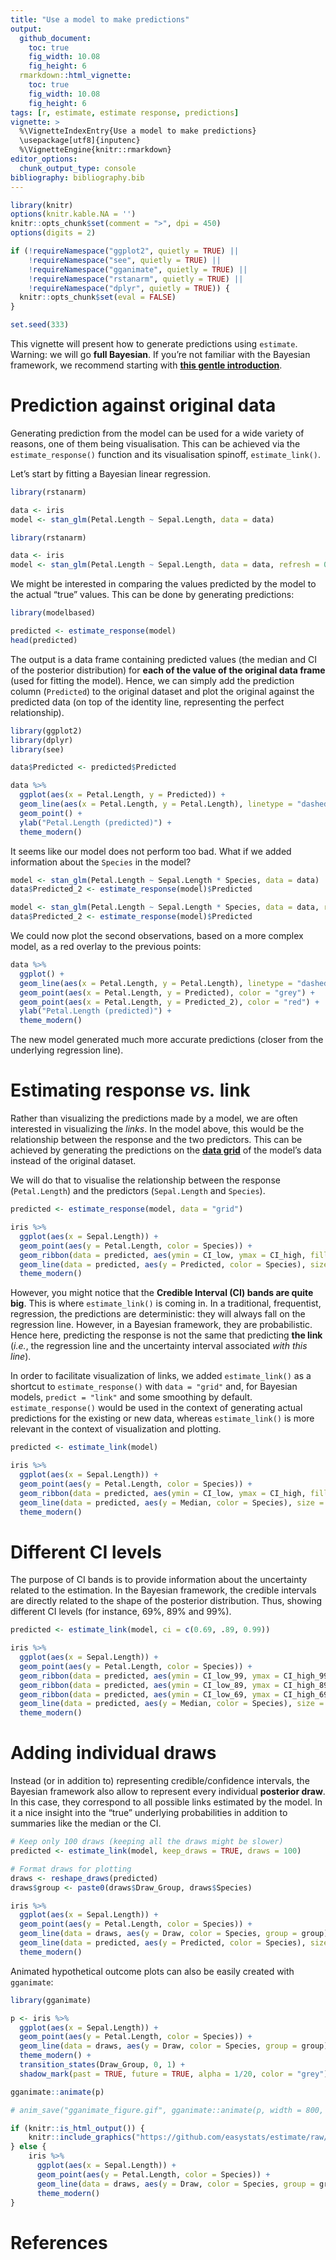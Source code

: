 ```yaml
---
title: "Use a model to make predictions"
output: 
  github_document:
    toc: true
    fig_width: 10.08
    fig_height: 6
  rmarkdown::html_vignette:
    toc: true
    fig_width: 10.08
    fig_height: 6
tags: [r, estimate, estimate response, predictions]
vignette: >
  %\VignetteIndexEntry{Use a model to make predictions}
  \usepackage[utf8]{inputenc}
  %\VignetteEngine{knitr::rmarkdown}
editor_options: 
  chunk_output_type: console
bibliography: bibliography.bib
---
```


```r
library(knitr)
options(knitr.kable.NA = '')
knitr::opts_chunk$set(comment = ">", dpi = 450)
options(digits = 2)

if (!requireNamespace("ggplot2", quietly = TRUE) ||
    !requireNamespace("see", quietly = TRUE) ||
    !requireNamespace("gganimate", quietly = TRUE) ||
    !requireNamespace("rstanarm", quietly = TRUE) ||
    !requireNamespace("dplyr", quietly = TRUE)) {
  knitr::opts_chunk$set(eval = FALSE)
}

set.seed(333)
```


This vignette will present how to generate predictions using `estimate`. Warning: we will go **full Bayesian**. If you're not familiar with the Bayesian framework, we recommend starting with [**this gentle introduction**](https://easystats.github.io/bayestestR/articles/bayestestR.html).

# Prediction against original data

Generating prediction from the model can be used for a wide variety of reasons, one of them being visualisation. This can be achieved via the `estimate_response()` function and its visualisation spinoff, `estimate_link()`.

Let's start by fitting a Bayesian linear regression.


```r
library(rstanarm)

data <- iris
model <- stan_glm(Petal.Length ~ Sepal.Length, data = data)
```
```r
library(rstanarm)

data <- iris
model <- stan_glm(Petal.Length ~ Sepal.Length, data = data, refresh = 0)
```

We might be interested in comparing the values predicted by the model to the actual "true" values. This can be done by generating predictions:

```r
library(modelbased)

predicted <- estimate_response(model)
head(predicted)
```

The output is a data frame containing predicted values (the median and CI of the posterior distribution) for **each of the value of the original data frame** (used for fitting the model). Hence, we can simply add the prediction column (`Predicted`) to the original dataset and plot the original against the predicted data (on top of the identity line, representing the perfect relationship).

```r
library(ggplot2)
library(dplyr)
library(see)

data$Predicted <- predicted$Predicted

data %>% 
  ggplot(aes(x = Petal.Length, y = Predicted)) +
  geom_line(aes(x = Petal.Length, y = Petal.Length), linetype = "dashed") +
  geom_point() +
  ylab("Petal.Length (predicted)") +
  theme_modern()
```

It seems like our model does not perform too bad. What if we added information about the `Species` in the model?

```r
model <- stan_glm(Petal.Length ~ Sepal.Length * Species, data = data)
data$Predicted_2 <- estimate_response(model)$Predicted
```
```r
model <- stan_glm(Petal.Length ~ Sepal.Length * Species, data = data, refresh = 0, chains = 2, iter = 1000)
data$Predicted_2 <- estimate_response(model)$Predicted
```

We could now plot the second observations, based on a more complex model, as a red overlay to the previous points:

```r
data %>% 
  ggplot() +
  geom_line(aes(x = Petal.Length, y = Petal.Length), linetype = "dashed") +
  geom_point(aes(x = Petal.Length, y = Predicted), color = "grey") +
  geom_point(aes(x = Petal.Length, y = Predicted_2), color = "red") +
  ylab("Petal.Length (predicted)") +
  theme_modern()
```

The new model generated much more accurate predictions (closer from the underlying regression line).

# Estimating response *vs.* link

Rather than visualizing the predictions made by a model, we are often interested in visualizing the *links*. In the model above, this would be the relationship between the response and the two predictors. This can be achieved by generating the predictions on the [**data grid**](https://easystats.github.io/estimate/articles/visualisation_matrix.html) of the model's data instead of the original dataset.

We will do that to visualise the relationship between the response (`Petal.Length`) and the predictors (`Sepal.Length` and `Species`).

```r
predicted <- estimate_response(model, data = "grid")

iris %>% 
  ggplot(aes(x = Sepal.Length)) +
  geom_point(aes(y = Petal.Length, color = Species)) +
  geom_ribbon(data = predicted, aes(ymin = CI_low, ymax = CI_high, fill = Species), alpha = 0.3) +
  geom_line(data = predicted, aes(y = Predicted, color = Species), size = 1) +
  theme_modern()
```


However, you might notice that the **Credible Interval (CI) bands are quite big**. This is where `estimate_link()` is coming in. In a traditional, frequentist, regression, the predictions are deterministic: they will always fall on the regression line. However, in a Bayesian framework, they are probabilistic. Hence here, predicting the response is not the same that predicting **the link** (*i.e.*, the regression line and the uncertainty interval associated *with this line*).

In order to facilitate visualization of links, we added `estimate_link()` as a shortcut to `estimate_response()` with `data = "grid"` and, for Bayesian models, `predict = "link"` and some smoothing by default. `estimate_response()` would be used in the context of generating actual predictions for the existing or new data, whereas `estimate_link()` is more relevant in the context of visualization and plotting.

```r
predicted <- estimate_link(model)

iris %>% 
  ggplot(aes(x = Sepal.Length)) +
  geom_point(aes(y = Petal.Length, color = Species)) +
  geom_ribbon(data = predicted, aes(ymin = CI_low, ymax = CI_high, fill = Species), alpha = 0.3) +
  geom_line(data = predicted, aes(y = Median, color = Species), size = 1) +
  theme_modern()
```


# Different CI levels

The purpose of CI bands is to provide information about the uncertainty related to the estimation. In the Bayesian framework, the credible intervals are directly related to the shape of the posterior distribution. Thus, showing different CI levels (for instance, 69\%, 89\% and 99\%).

```r
predicted <- estimate_link(model, ci = c(0.69, .89, 0.99))

iris %>%
  ggplot(aes(x = Sepal.Length)) +
  geom_point(aes(y = Petal.Length, color = Species)) +
  geom_ribbon(data = predicted, aes(ymin = CI_low_99, ymax = CI_high_99, fill = Species), alpha = 0.2) +
  geom_ribbon(data = predicted, aes(ymin = CI_low_89, ymax = CI_high_89, fill = Species), alpha = 0.3) +
  geom_ribbon(data = predicted, aes(ymin = CI_low_69, ymax = CI_high_69, fill = Species), alpha = 0.3) +
  geom_line(data = predicted, aes(y = Median, color = Species), size = 1) +
  theme_modern()
```



# Adding individual draws

Instead (or in addition to) representing credible/confidence intervals, the Bayesian framework also allow to represent every individual **posterior draw**. In this case, they correspond to all possible links estimated by the model. In it a nice insight into the "true" underlying probabilities in addition to summaries like the median or the CI.

```r
# Keep only 100 draws (keeping all the draws might be slower)
predicted <- estimate_link(model, keep_draws = TRUE, draws = 100)

# Format draws for plotting
draws <- reshape_draws(predicted)
draws$group <- paste0(draws$Draw_Group, draws$Species)

iris %>% 
  ggplot(aes(x = Sepal.Length)) +
  geom_point(aes(y = Petal.Length, color = Species)) +
  geom_line(data = draws, aes(y = Draw, color = Species, group = group), alpha = 0.05) +
  geom_line(data = predicted, aes(y = Predicted, color = Species), size = 1) +
  theme_modern()
```

Animated hypothetical outcome plots can also be easily created with `gganimate`:

```r
library(gganimate)

p <- iris %>% 
  ggplot(aes(x = Sepal.Length)) +
  geom_point(aes(y = Petal.Length, color = Species)) +
  geom_line(data = draws, aes(y = Draw, color = Species, group = group)) +
  theme_modern() + 
  transition_states(Draw_Group, 0, 1) +
  shadow_mark(past = TRUE, future = TRUE, alpha = 1/20, color = "grey")

gganimate::animate(p)
```
```r
# anim_save("gganimate_figure.gif", gganimate::animate(p, width = 800, height = 500, type = "cairo"))

if (knitr::is_html_output()) {
    knitr::include_graphics("https://github.com/easystats/estimate/raw/master/man/figures/gganimate_figure.gif")
} else {
    iris %>% 
      ggplot(aes(x = Sepal.Length)) +
      geom_point(aes(y = Petal.Length, color = Species)) +
      geom_line(data = draws, aes(y = Draw, color = Species, group = group)) +
      theme_modern()
}
```


# References

